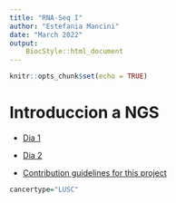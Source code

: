 ```yaml
---
title: "RNA-Seq I"
author: "Estefania Mancini"
date: "March 2022"
output:
    BiocStyle::html_document
---
```


```r
knitr::opts_chunk$set(echo = TRUE)
```


# Introduccion a NGS 

* [Dia 1](dia1.md)

* [Dia 2](dia2.md)

* [Contribution guidelines for this project](README.md)

```r
cancertype="LUSC"
```

